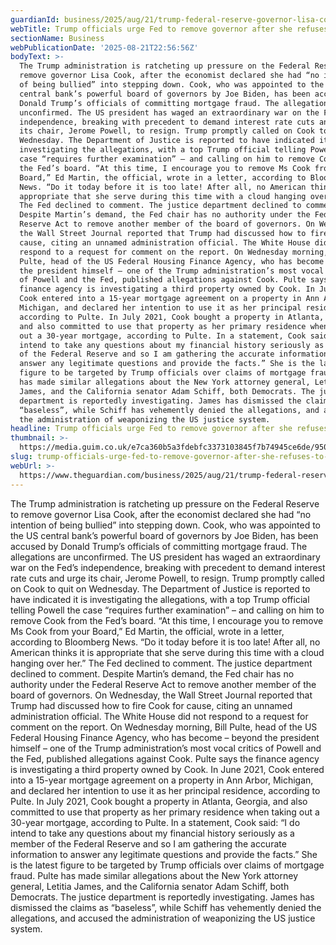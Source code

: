 ```yaml
---
guardianId: business/2025/aug/21/trump-federal-reserve-governor-lisa-cook
webTitle: Trump officials urge Fed to remove governor after she refuses to quit
sectionName: Business
webPublicationDate: '2025-08-21T22:56:56Z'
bodyText: >-
  The Trump administration is ratcheting up pressure on the Federal Reserve to
  remove governor Lisa Cook, after the economist declared she had “no intention
  of being bullied” into stepping down. Cook, who was appointed to the US
  central bank’s powerful board of governors by Joe Biden, has been accused by
  Donald Trump’s officials of committing mortgage fraud. The allegations are
  unconfirmed. The US president has waged an extraordinary war on the Fed’s
  independence, breaking with precedent to demand interest rate cuts and urge
  its chair, Jerome Powell, to resign. Trump promptly called on Cook to quit on
  Wednesday. The Department of Justice is reported to have indicated it is
  investigating the allegations, with a top Trump official telling Powell the
  case “requires further examination” – and calling on him to remove Cook from
  the Fed’s board. “At this time, I encourage you to remove Ms Cook from your
  Board,” Ed Martin, the official, wrote in a letter, according to Bloomberg
  News. “Do it today before it is too late! After all, no American thinks it is
  appropriate that she serve during this time with a cloud hanging over her.”
  The Fed declined to comment. The justice department declined to comment.
  Despite Martin’s demand, the Fed chair has no authority under the Federal
  Reserve Act to remove another member of the board of governors. On Wednesday,
  the Wall Street Journal reported that Trump had discussed how to fire Cook for
  cause, citing an unnamed administration official. The White House did not
  respond to a request for comment on the report. On Wednesday morning, Bill
  Pulte, head of the US Federal Housing Finance Agency, who has become – beyond
  the president himself – one of the Trump administration’s most vocal critics
  of Powell and the Fed, published allegations against Cook. Pulte says the
  finance agency is investigating a third property owned by Cook. In June 2021,
  Cook entered into a 15-year mortgage agreement on a property in Ann Arbor,
  Michigan, and declared her intention to use it as her principal residence,
  according to Pulte. In July 2021, Cook bought a property in Atlanta, Georgia,
  and also committed to use that property as her primary residence when taking
  out a 30-year mortgage, according to Pulte. In a statement, Cook said: “I do
  intend to take any questions about my financial history seriously as a member
  of the Federal Reserve and so I am gathering the accurate information to
  answer any legitimate questions and provide the facts.” She is the latest
  figure to be targeted by Trump officials over claims of mortgage fraud. Pulte
  has made similar allegations about the New York attorney general, Letitia
  James, and the California senator Adam Schiff, both Democrats. The justice
  department is reportedly investigating. James has dismissed the claims as
  “baseless”, while Schiff has vehemently denied the allegations, and accused
  the administration of weaponizing the US justice system.
headline: Trump officials urge Fed to remove governor after she refuses to quit
thumbnail: >-
  https://media.guim.co.uk/e7ca360b5a3fdebfc3373103845f7b74945ce6de/950_0_4743_3795/500.jpg
slug: trump-officials-urge-fed-to-remove-governor-after-she-refuses-to-quit
webUrl: >-
  https://www.theguardian.com/business/2025/aug/21/trump-federal-reserve-governor-lisa-cook
---
```

The Trump administration is ratcheting up pressure on the Federal Reserve to remove governor Lisa Cook, after the economist declared she had “no intention of being bullied” into stepping down. Cook, who was appointed to the US central bank’s powerful board of governors by Joe Biden, has been accused by Donald Trump’s officials of committing mortgage fraud. The allegations are unconfirmed. The US president has waged an extraordinary war on the Fed’s independence, breaking with precedent to demand interest rate cuts and urge its chair, Jerome Powell, to resign. Trump promptly called on Cook to quit on Wednesday. The Department of Justice is reported to have indicated it is investigating the allegations, with a top Trump official telling Powell the case “requires further examination” – and calling on him to remove Cook from the Fed’s board. “At this time, I encourage you to remove Ms Cook from your Board,” Ed Martin, the official, wrote in a letter, according to Bloomberg News. “Do it today before it is too late! After all, no American thinks it is appropriate that she serve during this time with a cloud hanging over her.” The Fed declined to comment. The justice department declined to comment. Despite Martin’s demand, the Fed chair has no authority under the Federal Reserve Act to remove another member of the board of governors. On Wednesday, the Wall Street Journal reported that Trump had discussed how to fire Cook for cause, citing an unnamed administration official. The White House did not respond to a request for comment on the report. On Wednesday morning, Bill Pulte, head of the US Federal Housing Finance Agency, who has become – beyond the president himself – one of the Trump administration’s most vocal critics of Powell and the Fed, published allegations against Cook. Pulte says the finance agency is investigating a third property owned by Cook. In June 2021, Cook entered into a 15-year mortgage agreement on a property in Ann Arbor, Michigan, and declared her intention to use it as her principal residence, according to Pulte. In July 2021, Cook bought a property in Atlanta, Georgia, and also committed to use that property as her primary residence when taking out a 30-year mortgage, according to Pulte. In a statement, Cook said: “I do intend to take any questions about my financial history seriously as a member of the Federal Reserve and so I am gathering the accurate information to answer any legitimate questions and provide the facts.” She is the latest figure to be targeted by Trump officials over claims of mortgage fraud. Pulte has made similar allegations about the New York attorney general, Letitia James, and the California senator Adam Schiff, both Democrats. The justice department is reportedly investigating. James has dismissed the claims as “baseless”, while Schiff has vehemently denied the allegations, and accused the administration of weaponizing the US justice system.
